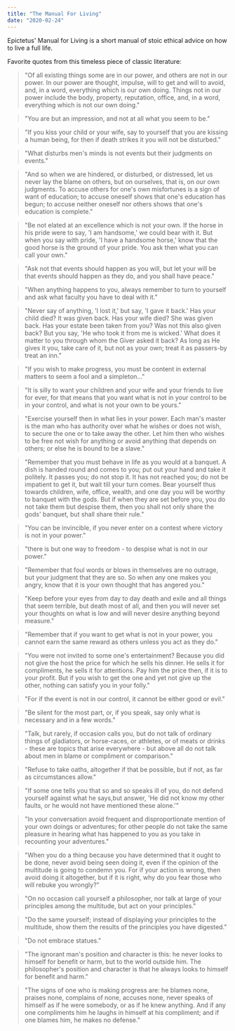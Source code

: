 ```yaml
---
title: "The Manual For Living"
date: "2020-02-24"
---
```


Epictetus' Manual for Living is a short manual of stoic ethical advice on how to live a full life.

Favorite quotes from this timeless piece of classic literature:

> "Of all existing things some are in our power, and others are not in our power. In our power are thought, impulse, will to get and will to avoid, and, in a word, everything which is our own doing. Things not in our power include the body, property, reputation, office, and, in a word, everything which is not our own doing."

> "You are but an impression, and not at all what you seem to be."

> "If you kiss your child or your wife, say to yourself that you are kissing a human being, for then if death strikes it you will not be disturbed."

> "What disturbs men's minds is not events but their judgments on events."

> "And so when we are hindered, or disturbed, or distressed, let us never lay the blame on others, but on ourselves, that is, on our own judgments. To accuse others for one's own misfortunes is a sign of want of education; to accuse oneself shows that one's education has begun; to accuse neither oneself nor others shows that one's education is complete."

> "Be not elated at an excellence which is not your own. If the horse in his pride were to say, 'I am handsome,' we could bear with it. But when you say with pride, 'I have a handsome horse,' know that the good horse is the ground of your pride. You ask then what you can call your own."

> "Ask not that events should happen as you will, but let your will be that events should happen as they do, and you shall have peace."

> "When anything happens to you, always remember to turn to yourself and ask what faculty you have to deal with it."

> "Never say of anything, 'I lost it,' but say, 'I gave it back.' Has your child died? It was given back. Has your wife died? She was given back. Has your estate been taken from you? Was not this also given back? But you say, 'He who took it from me is wicked.' What does it matter to you through whom the Giver asked it back? As long as He gives it you, take care of it, but not as your own; treat it as passers-by treat an inn."

> "If you wish to make progress, you must be content in external matters to seem a fool and a simpleton..."

> "It is silly to want your children and your wife and your friends to live for ever, for that means that you want what is not in your control to be in your control, and what is not your own to be yours."

> "Exercise yourself then in what lies in your power. Each man's master is the man who has authority over what he wishes or does not wish, to secure the one or to take away the other. Let him then who wishes to be free not wish for anything or avoid anything that depends on others; or else he is bound to be a slave."

> "Remember that you must behave in life as you would at a banquet. A dish is handed round and comes to you; put out your hand and take it politely. It passes you; do not stop it. It has not reached you; do not be impatient to get it, but wait till your turn comes. Bear yourself thus towards children, wife, office, wealth, and one day you will be worthy to banquet with the gods. But if when they are set before you, you do not take them but despise them, then you shall not only share the gods' banquet, but shall share their rule."

> "You can be invincible, if you never enter on a contest where victory is not in your power."

> "there is but one way to freedom - to despise what is not in our power."

> "Remember that foul words or blows in themselves are no outrage, but your judgment that they are so. So when any one makes you angry, know that it is your own thought that has angered you."

> "Keep before your eyes from day to day death and exile and all things that seem terrible, but death most of all, and then you will never set your thoughts on what is low and will never desire anything beyond measure."

> "Remember that if you want to get what is not in your power, you cannot earn the same reward as others unless you act as they do."

> "You were not invited to some one's entertainment? Because you did not give the host the price for which he sells his dinner. He sells it for compliments, he sells it for attentions. Pay him the price then, if it is to your profit. But if you wish to get the one and yet not give up the other, nothing can satisfy you in your folly."

> "For if the event is not in our control, it cannot be either good or evil."

> "Be silent for the most part, or, if you speak, say only what is necessary and in a few words."

> "Talk, but rarely, if occasion calls you, but do not talk of ordinary things of gladiators, or horse-races, or athletes, or of meats or drinks - these are topics that arise everywhere - but above all do not talk about men in blame or compliment or comparison."

> "Refuse to take oaths, altogether if that be possible, but if not, as far as circumstances allow."

> "If some one tells you that so and so speaks ill of you, do not defend yourself against what he says,but answer, 'He did not know my other faults, or he would not have mentioned these alone.'"

> "In your conversation avoid frequent and disproportionate mention of your own doings or adventures; for other people do not take the same pleasure in hearing what has happened to you as you take in recounting your adventures."

> "When you do a thing because you have determined that it ought to be done, never avoid being seen doing it, even if the opinion of the multitude is going to condemn you. For if your action is wrong, then avoid doing it altogether, but if it is right, why do you fear those who will rebuke you wrongly?"

> "On no occasion call yourself a philosopher, nor talk at large of your principles among the multitude, but act on your principles."

> "Do the same yourself; instead of displaying your principles to the multitude, show them the results of the principles you have digested."

> "Do not embrace statues."

> "The ignorant man's position and character is this: he never looks to himself for benefit or harm, but to the world outside him. The philosopher's position and character is that he always looks to himself for benefit and harm."

> "The signs of one who is making progress are: he blames none, praises none, complains of none, accuses none, never speaks of himself as if he were somebody, or as if he knew anything. And if any one compliments him he laughs in himself at his compliment; and if one blames him, he makes no defense."
